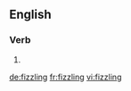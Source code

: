==English==

===Verb===
{{head|en}}

# {{present participle of|fizzle|lang=en}}

[[de:fizzling]]
[[fr:fizzling]]
[[vi:fizzling]]